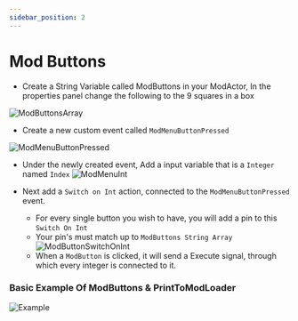 ```yaml
---
sidebar_position: 2
---
```


# Mod Buttons

- Create a String Variable called ModButtons in your ModActor, In the properties panel change the following to the 9 squares in a box

![ModButtonsArray](./assets/ModButtonsArray.png)
  - Create a new custom event called `ModMenuButtonPressed`

  ![ModMenuButtonPressed](./assets/ModMenuButtonPressed.png)

  - Under the newly created event, Add a input variable that is a `Integer` named `Index` ![ModMenuInt](./assets/MonMenuButtonPRessedInt.png)

  - Next add a `Switch on Int` action, connected to the `ModMenuButtonPressed` event.
    - For every single button you wish to have, you will add a pin to this `Switch On Int`
    - Your pin's must match up to `ModButtons String Array` ![ModButtonSwitchOnInt](./assets/ModSwitchOnEvent.png)
    - When a `ModButton` is clicked, it will send a Execute signal, through which every integer is connected to it.

### Basic Example Of ModButtons & PrintToModLoader
![Example](./assets/example.png)